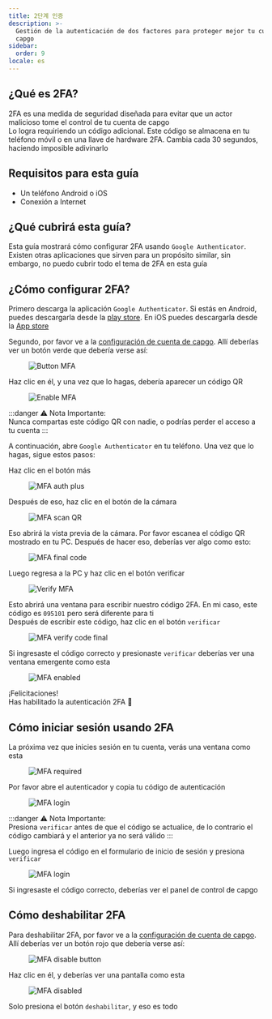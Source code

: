 ```yaml
---
title: 2단계 인증
description: >-
  Gestión de la autenticación de dos factores para proteger mejor tu cuenta de
  capgo
sidebar:
  order: 9
locale: es
---
```


## ¿Qué es 2FA?

2FA es una medida de seguridad diseñada para evitar que un actor malicioso tome el control de tu cuenta de capgo\
Lo logra requiriendo un código adicional. Este código se almacena en tu teléfono móvil o en una llave de hardware 2FA. Cambia cada 30 segundos, haciendo imposible adivinarlo

## Requisitos para esta guía
 - Un teléfono Android o iOS
 - Conexión a Internet

## ¿Qué cubrirá esta guía?

Esta guía mostrará cómo configurar 2FA usando `Google Authenticator`. Existen otras aplicaciones que sirven para un propósito similar, sin embargo, no puedo cubrir todo el tema de 2FA en esta guía

## ¿Cómo configurar 2FA?

Primero descarga la aplicación `Google Authenticator`. Si estás en Android, puedes descargarla desde la [play store](https://play.google.com/store/apps/details/?id=comgoogleandroidappsauthenticator2). En iOS puedes descargarla desde la [App store](https://appsapplecom/us/app/google-authenticator/id388497605/)

Segundo, por favor ve a la [configuración de cuenta de capgo](https://web.capgo.app/dashboard/settings/account/). Allí deberías ver un botón verde que debería verse así:

<figure><img style="margin-left: auto; margin-right: auto" src="/button-mfa.webp" alt="Button MFA" /><figcaption></figcaption></figure>

Haz clic en él, y una vez que lo hagas, debería aparecer un código QR

<figure><img style="margin-left: auto; margin-right: auto" src="/enable-mfa.webp" alt="Enable MFA" /><figcaption></figcaption></figure>

:::danger
⚠️ Nota Importante: \
Nunca compartas este código QR con nadie, o podrías perder el acceso a tu cuenta
:::

A continuación, abre `Google Authenticator` en tu teléfono. Una vez que lo hagas, sigue estos pasos:

Haz clic en el botón más

<figure><img style="margin-left: auto; margin-right: auto" src="/mfa-auth-plus.webp" alt="MFA auth plus" /><figcaption></figcaption></figure>

Después de eso, haz clic en el botón de la cámara

<figure><img style="margin-left: auto; margin-right: auto" src="/mfa-scan-qr.webp" alt="MFA scan QR" /><figcaption></figcaption></figure>

Eso abrirá la vista previa de la cámara. Por favor escanea el código QR mostrado en tu PC. Después de hacer eso, deberías ver algo como esto:

<figure><img style="margin-left: auto; margin-right: auto" src="/mfa-final-code.webp" alt="MFA final code" /><figcaption></figcaption></figure>

Luego regresa a la PC y haz clic en el botón verificar

<figure><img style="margin-left: auto; margin-right: auto" src="/enable-mfa-verify.webp" alt="Verify MFA" /><figcaption></figcaption></figure>

Esto abrirá una ventana para escribir nuestro código 2FA. En mi caso, este código es `095101` pero será diferente para ti\
Después de escribir este código, haz clic en el botón `verificar`

<figure><img style="margin-left: auto; margin-right: auto" src="/mfa-verify-final-code.webp" alt="MFA verify code final" /><figcaption></figcaption></figure>

Si ingresaste el código correcto y presionaste `verificar` deberías ver una ventana emergente como esta

<figure><img style="margin-left: auto; margin-right: auto" src="/mfa-enabled.webp" alt="MFA enabled" /><figcaption></figcaption></figure>

¡Felicitaciones!\
Has habilitado la autenticación 2FA 🎉

## Cómo iniciar sesión usando 2FA

La próxima vez que inicies sesión en tu cuenta, verás una ventana como esta
<figure><img style="margin-left: auto; margin-right: auto" src="/mfa-required.webp" alt="MFA required" /><figcaption></figcaption></figure>

Por favor abre el autenticador y copia tu código de autenticación

<figure><img style="margin-left: auto; margin-right: auto" src="/mfa-login.webp" alt="MFA login" /><figcaption></figcaption></figure>

:::danger
⚠️ Nota Importante: \
Presiona `verificar` antes de que el código se actualice, de lo contrario el código cambiará y el anterior ya no será válido
:::

Luego ingresa el código en el formulario de inicio de sesión y presiona `verificar`

<figure><img style="margin-left: auto; margin-right: auto" src="/mfa-final-login-verify.webp" alt="MFA login" /><figcaption></figcaption></figure>

Si ingresaste el código correcto, deberías ver el panel de control de capgo

## Cómo deshabilitar 2FA

Para deshabilitar 2FA, por favor ve a la [configuración de cuenta de capgo](https://web.capgo.app/dashboard/settings/account/). Allí deberías ver un botón rojo que debería verse así:

<figure><img style="margin-left: auto; margin-right: auto" src="/mfa-disable-button.webp" alt="MFA disable button" /><figcaption></figcaption></figure>

Haz clic en él, y deberías ver una pantalla como esta

<figure><img style="margin-left: auto; margin-right: auto" src="/mfa-disable-2.webp" alt="MFA disabled" /><figcaption></figcaption></figure>

Solo presiona el botón `deshabilitar`, y eso es todo